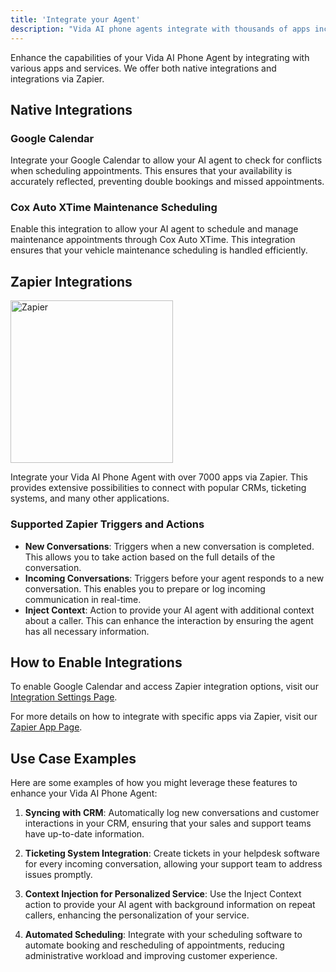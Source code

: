 ```yaml
---
title: 'Integrate your Agent'
description: "Vida AI phone agents integrate with thousands of apps including CRMs, Ticketing systems, and more!"
---
```


Enhance the capabilities of your Vida AI Phone Agent by integrating with various apps and services. We offer both native integrations and integrations via Zapier.

## Native Integrations

### Google Calendar

Integrate your Google Calendar to allow your AI agent to check for conflicts when scheduling appointments. This ensures that your availability is accurately reflected, preventing double bookings and missed appointments.

### Cox Auto XTime Maintenance Scheduling

Enable this integration to allow your AI agent to schedule and manage maintenance appointments through Cox Auto XTime. This integration ensures that your vehicle maintenance scheduling is handled efficiently.

## Zapier Integrations

<img src="https://vida.io/images/zapier_logo.jpg" alt="Zapier" noZoom width="260" />

Integrate your Vida AI Phone Agent with over 7000 apps via Zapier. This provides extensive possibilities to connect with popular CRMs, ticketing systems, and many other applications.

### Supported Zapier Triggers and Actions

- **New Conversations**: Triggers when a new conversation is completed. This allows you to take action based on the full details of the conversation.
- **Incoming Conversations**: Triggers before your agent responds to a new conversation. This enables you to prepare or log incoming communication in real-time.
- **Inject Context**: Action to provide your AI agent with additional context about a caller. This can enhance the interaction by ensuring the agent has all necessary information.

## How to Enable Integrations

To enable Google Calendar and access Zapier integration options, visit our [Integration Settings Page](https://vida.io/inbox?settings=true&tab=integrations).

For more details on how to integrate with specific apps via Zapier, visit our [Zapier App Page](https://zapier.com/apps/vidaio/integrations).

## Use Case Examples

Here are some examples of how you might leverage these features to enhance your Vida AI Phone Agent:

1. **Syncing with CRM**: Automatically log new conversations and customer interactions in your CRM, ensuring that your sales and support teams have up-to-date information.

2. **Ticketing System Integration**: Create tickets in your helpdesk software for every incoming conversation, allowing your support team to address issues promptly.

3. **Context Injection for Personalized Service**: Use the Inject Context action to provide your AI agent with background information on repeat callers, enhancing the personalization of your service.

4. **Automated Scheduling**: Integrate with your scheduling software to automate booking and rescheduling of appointments, reducing administrative workload and improving customer experience.
